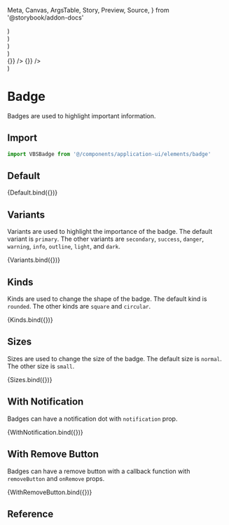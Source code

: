   Meta,
  Canvas,
  ArgsTable,
  Story,
  Preview,
  Source,
} from '@storybook/addon-docs'

<Meta title="Application UI/Elements/Badge" component={VBSBadge} />



  <div className="flex gap-2 items-center">
    <VBSBadge {...args} text="Primary" />
    <VBSBadge {...args} text="Secondary" variant="secondary" />
    <VBSBadge {...args} text="Success" variant="success" />
    <VBSBadge {...args} text="Danger" variant="danger" />
    <VBSBadge {...args} text="Warning" variant="warning" />
    <VBSBadge {...args} text="Info" variant="info" />
    <VBSBadge {...args} text="Outline" variant="outline" />
    <VBSBadge {...args} text="Light" variant="light" />
    <VBSBadge {...args} text="Dark" variant="dark" />
  </div>
)

  <div className="flex gap-2 items-center">
    <VBSBadge {...args} text="Square" kind="square" />
    <VBSBadge {...args} text="Rounded" kind="rounded" />
    <VBSBadge {...args} text="Circular" kind="circular" />
  </div>
)

  <div className="flex gap-2 items-end">
    <VBSBadge {...args} text="Small" size="sm" />
    <VBSBadge {...args} text="Normal" />
  </div>
)

  <div className="flex gap-2 items-end">
    <VBSBadge {...args} text="Badge" notification size="sm" />
    <VBSBadge {...args} text="Badge" notification />
  </div>
)

  <div className="flex gap-2 items-end">
    <VBSBadge
      {...args}
      text="Badge"
      size="sm"
      removeButton
      onRemove={() => {}}
    />
    <VBSBadge {...args} text="Badge" removeButton onRemove={() => {}} />
  </div>
)

# Badge

Badges are used to highlight important information.

## Import

```js
import VBSBadge from '@/components/application-ui/elements/badge'
```

## Default

<Canvas>
  <Story name="Default">{Default.bind({})}</Story>
</Canvas>

## Variants

Variants are used to highlight the importance of the badge. The default variant is `primary`. The other variants are `secondary`, `success`, `danger`, `warning`, `info`, `outline`, `light`, and `dark`.

<Canvas>
  <Story name="Variants">{Variants.bind({})}</Story>
</Canvas>

## Kinds

Kinds are used to change the shape of the badge. The default kind is `rounded`. The other kinds are `square` and `circular`.

<Canvas>
  <Story name="Kinds">{Kinds.bind({})}</Story>
</Canvas>

## Sizes

Sizes are used to change the size of the badge. The default size is `normal`. The other size is `small`.

<Canvas>
  <Story name="Sizes">{Sizes.bind({})}</Story>
</Canvas>

## With Notification

Badges can have a notification dot with `notification` prop.

<Canvas>
  <Story name="With Notification">{WithNotification.bind({})}</Story>
</Canvas>

## With Remove Button

Badges can have a remove button with a callback function with `removeButton` and `onRemove` props.

<Canvas>
  <Story name="With Remove Button">{WithRemoveButton.bind({})}</Story>
</Canvas>

## Reference

<ArgsTable of={VBSBadge} />
